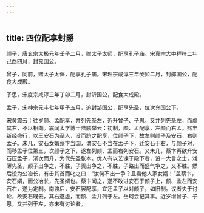```yaml
---
---
---
```

title: 四位配享封爵
---




颜子，唐玄宗太极元年壬子二月，赠太子太师，配享孔子庙。宋真宗大中祥符二年己酉四月，封兖国公。

曾子，同前，赠太子太保，配享孔子庙。宋理宗咸淳三年癸卯二月，封郕国公，配食大成殿。

子思，宋度宗咸淳三年丁卯二月，封沂国公，配食大成殿。

孟子，宋神宗元丰七年甲子五月，追封邹国公，配享先圣，位次兖国公下。

宋黄震云：往岁颜、孟配享，并列先圣左，近升曾子、子思，又并列先圣左，而虚其右，不以相向。震闻太学博士陆鹏举云：初制，颜、孟配享，左颜而右孟。熙丰新经盛行，以王安石为圣人，没而跻之配享，位颜子下，故左则颜子及安石，右则孟子。未几，安石女婿蔡卞当国，谓安石不当在孟子下，迁安石于右，与颜子对，而移孟子位第三，次颜子之下，遂左列颜、孟而右列安石。又未几，蔡卞再欲升安石压孟子，渐次而升，为代先圣张本。优人有以艺谏于殿下者，设一大言之士，戏薄先圣，颜子出争之，不胜，子贡出争之，不胜，子路出而盛气争之，又不胜。然后设为公冶长，有击其首而叱之曰：“汝何不出一争？且看他人家女婿！”盖蔡卞，安石婿，而公冶长，先圣婿也。蔡卞闻之，遂不敢进安石于颜子上，颜、孟左而安石右，遂为定制。南渡后，安石罢配享，宜迁孟子以对颜子，如旧制。议者失于讨论，故安石既去，其右遂虚，而颜、孟并列于左。岳珂尝记其事。近岁增曾子、子思，又并列于左，亦未有讨论者。